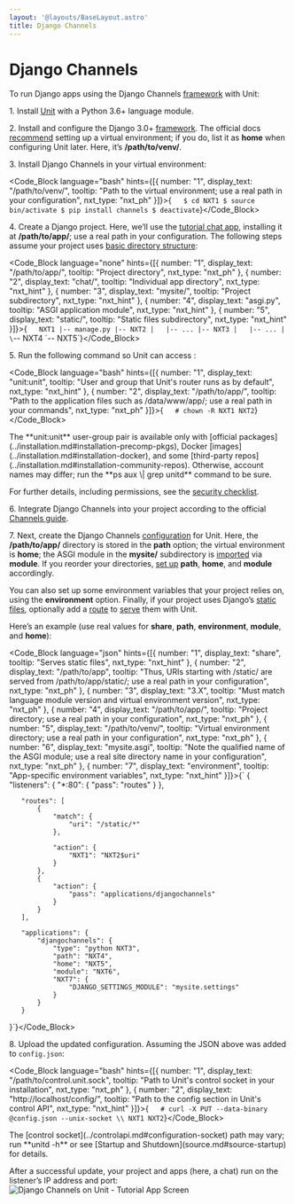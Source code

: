 ```yaml
---
layout: '@layouts/BaseLayout.astro'
title: Django Channels
---
```

# Django Channels

To run Django apps using the Django Channels [framework](https://channels.readthedocs.io/en/stable/) with Unit:

1\. Install [Unit](../installation.md#installation-precomp-pkgs) with a Python 3.6+ language module.

2\. Install and configure the Django 3.0+ [framework](https://www.djangoproject.com).  The official docs [recommend](https://docs.djangoproject.com/en/stable/topics/install/#installing-an-official-release-with-pip) setting up a virtual environment; if you do, list it as **home** when configuring Unit later.  Here, it’s **/path/to/venv/**.

3\. Install Django Channels in your virtual environment:

<Code_Block language="bash" hints={[{ number: "1", display_text: "/path/to/venv/", tooltip: "Path to the virtual environment; use a real path in your configuration", nxt_type: "nxt_ph" }]}>{`   $ cd NXT1
   $ source bin/activate
   $ pip install channels
   $ deactivate`}</Code_Block>

4\. Create a Django project.  Here, we’ll use the [tutorial chat app](https://channels.readthedocs.io/en/stable/tutorial/part_1.html#tutorial-part-1-basic-setup), installing it at **/path/to/app/**; use a real path in your configuration.  The following steps assume your project uses [basic directory structure](https://docs.djangoproject.com/en/stable/ref/django-admin/#django-admin-startproject):

<Code_Block language="none" hints={[{ number: "1", display_text: "/path/to/app/", tooltip: "Project directory", nxt_type: "nxt_ph" }, { number: "2", display_text: "chat/", tooltip: "Individual app directory", nxt_type: "nxt_hint" }, { number: "3", display_text: "mysite/", tooltip: "Project subdirectory", nxt_type: "nxt_hint" }, { number: "4", display_text: "asgi.py", tooltip: "ASGI application module", nxt_type: "nxt_hint" }, { number: "5", display_text: "static/", tooltip: "Static files subdirectory", nxt_type: "nxt_hint" }]}>{`   NXT1
   |-- manage.py
   |-- NXT2
   |   |-- ...
   |-- NXT3
   |   |-- ...
   |   \`-- NXT4
   \`-- NXT5`}</Code_Block>

5\. Run the following command so Unit can access :

<Code_Block language="bash" hints={[{ number: "1", display_text: "unit:unit", tooltip: "User and group that Unit's router runs as by default", nxt_type: "nxt_hint" }, { number: "2", display_text: "/path/to/app/", tooltip: "Path to the application files such as /data/www/app/; use a real path in your commands", nxt_type: "nxt_ph" }]}>{`   # chown -R NXT1 NXT2`}</Code_Block>

<Note type="note">
The **unit:unit** user-group pair is available only with [official packages](../installation.md#installation-precomp-pkgs), Docker [images](../installation.md#installation-docker), and some [third-party repos](../installation.md#installation-community-repos). Otherwise, account names may differ; run the **ps aux \| grep unitd** command to be sure.
</Note>

For further details, including permissions, see the [security checklist](security.md#security-apps).

6\. Integrate Django Channels into your project according to the official [Channels guide](https://channels.readthedocs.io/en/stable/tutorial/part_1.html#integrate-the-channels-library).

7\. Next, create the Django Channels [configuration](../configuration.md#configuration-python) for Unit.  Here, the **/path/to/app/** directory is stored in the **path** option; the virtual environment is **home**; the ASGI module in the **mysite/** subdirectory is [imported](https://docs.python.org/3/reference/import.html) via **module**.  If you reorder your directories, [set up](../configuration.md#configuration-python) **path**, **home**, and **module** accordingly.

You can also set up some environment variables that your project relies on, using the **environment** option.  Finally, if your project uses Django’s [static files](https://docs.djangoproject.com/en/stable/howto/static-files/), optionally add a [route](../configuration.md#configuration-routes) to [serve](../configuration.md#configuration-static) them with Unit.

Here’s an example (use real values for **share**, **path**, **environment**, **module**, and **home**):

<Code_Block language="json" hints={[{ number: "1", display_text: "share", tooltip: "Serves static files", nxt_type: "nxt_hint" }, { number: "2", display_text: "/path/to/app", tooltip: "Thus, URIs starting with /static/ are served from /path/to/app/static/; use a real path in your configuration", nxt_type: "nxt_ph" }, { number: "3", display_text: "3.X", tooltip: "Must match language module version and virtual environment version", nxt_type: "nxt_ph" }, { number: "4", display_text: "/path/to/app/", tooltip: "Project directory; use a real path in your configuration", nxt_type: "nxt_ph" }, { number: "5", display_text: "/path/to/venv/", tooltip: "Virtual environment directory; use a real path in your configuration", nxt_type: "nxt_ph" }, { number: "6", display_text: "mysite.asgi", tooltip: "Note the qualified name of the ASGI module; use a real site directory name in your configuration", nxt_type: "nxt_ph" }, { number: "7", display_text: "environment", tooltip: "App-specific environment variables", nxt_type: "nxt_hint" }]}>{`   {
       "listeners": {
           "*:80": {
               "pass": "routes"
           }
       },

       "routes": [
           {
               "match": {
                   "uri": "/static/*"
               },

               "action": {
                   "NXT1": "NXT2$uri"
               }
           },
           {
               "action": {
                   "pass": "applications/djangochannels"
               }
           }
       ],

       "applications": {
           "djangochannels": {
               "type": "python NXT3",
               "path": "NXT4",
               "home": "NXT5",
               "module": "NXT6",
               "NXT7": {
                   "DJANGO_SETTINGS_MODULE": "mysite.settings"
               }
           }
       }
   }`}</Code_Block>

8\. Upload the updated configuration.  Assuming the JSON above was added to `config.json`:

<Code_Block language="bash" hints={[{ number: "1", display_text: "/path/to/control.unit.sock", tooltip: "Path to Unit's control socket in your installation", nxt_type: "nxt_ph" }, { number: "2", display_text: "http://localhost/config/", tooltip: "Path to the config section in Unit's control API", nxt_type: "nxt_hint" }]}>{`   # curl -X PUT --data-binary @config.json --unix-socket \\
          NXT1 NXT2`}</Code_Block>

<Note type="note">
The [control socket](../controlapi.md#configuration-socket) path may vary; run **unitd -h** or see [Startup and Shutdown](source.md#source-startup) for details.
</Note>

After a successful update, your project and apps (here, a chat) run on the listener’s IP address and port: ![Django Channels on Unit - Tutorial App Screen](/images/djangochannels.png)